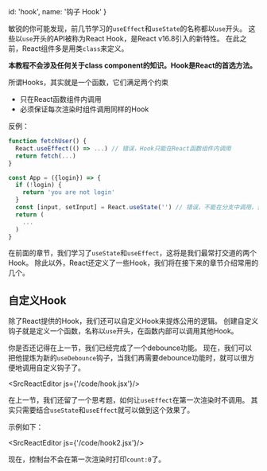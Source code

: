 
  id: 'hook',
  name: '钩子 Hook'
}

敏锐的你可能发现，前几节学习的`useEffect`和`useState`的名称都以`use`开头。
这些以`use`开头的API被称为React Hook，是React v16.8引入的新特性。
在此之前，React组件多是用类`class`来定义。

**本教程不会涉及任何关于class component的知识。Hook是React的首选方法。**

所谓Hooks，其实就是一个函数，它们满足两个约束

- 只在React函数组件内调用
- 必须保证每次渲染时组件调用同样的Hook

反例：

```jsx
function fetchUser() {
  React.useEffect(() => ...) // 错误，Hook只能在React函数组件内调用
  return fetch(...)
}

const App = ({login}) => {
  if (!login) {
    return 'you are not login'
  }
  const [input, setInput] = React.useState('') // 错误，不能在分支中调用，否则多次渲染时hook不一致
  return (
    ...
  )
}
```

在前面的章节，我们学习了`useState`和`useEffect`，这将是我们最常打交道的两个Hook。
除此以外，React还定义了一些Hook，我们将在接下来的章节介绍常用的几个。

## 自定义Hook

除了React提供的Hook，我们还可以自定义Hook来提炼公用的逻辑。
创建自定义钩子就是定义一个函数，名称以`use`开头，在函数内部可以调用其他Hook。

你是否还记得在上一节，我们已经完成了一个debounce功能。
现在，我们可以把他提炼为新的`useDebounce`钩子，当我们再需要debounce功能时，就可以很方便地调用自定义钩子了。

<SrcReactEditor js={'/code/hook.jsx'}/>

在上一节，我们还留了一个思考题，如何让`useEffect`在第一次渲染时不调用。
其实只需要结合`useState`和`useEffect`就可以做到这个效果了。

示例如下：

<SrcReactEditor js={'/code/hook2.jsx'}/>

现在，控制台不会在第一次渲染时打印`count:0`了。